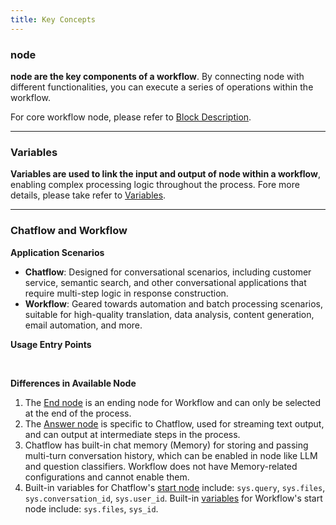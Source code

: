 ```yaml
---
title: Key Concepts
---
```



### node

**node are the key components of a workflow**. By connecting node with different functionalities, you can execute a series of operations within the workflow.

For core workflow node, please refer to [Block Description](/en/guides/workflow/node).

***

### Variables

**Variables are used to link the input and output of node within a workflow**, enabling complex processing logic throughout the process. Fore more details, please take refer to [Variables](/en/guides/workflow/variables).

***

### Chatflow and Workflow

**Application Scenarios**

* **Chatflow**: Designed for conversational scenarios, including customer service, semantic search, and other conversational applications that require multi-step logic in response construction.
* **Workflow**: Geared towards automation and batch processing scenarios, suitable for high-quality translation, data analysis, content generation, email automation, and more.

**Usage Entry Points**

<div class="image-side-by-side">
  <img
src="https://assets-docs.dify.ai/2024/12/befca8ff01ac5dccf4d32bcab08b8a11.png"
className="mx-auto"
alt=""
/>
  <img
src="https://assets-docs.dify.ai/2024/12/56521297208916676acaf1c59e968e41.png"
className="mx-auto"
alt=""
/>
</div>

**Differences in Available Node**

1. The [End node](/en/guides/workflow/node/end) is an ending node for Workflow and can only be selected at the end of the process.
2. The [Answer node](/en/guides/workflow/node/answer) is specific to Chatflow, used for streaming text output, and can output at intermediate steps in the process.
3. Chatflow has built-in chat memory (Memory) for storing and passing multi-turn conversation history, which can be enabled in node like LLM and question classifiers. Workflow does not have Memory-related configurations and cannot enable them.
4. Built-in variables for Chatflow's [start node](/en/guides/workflow/node/start) include: `sys.query`, `sys.files`, `sys.conversation_id`, `sys.user_id`. Built-in [variables](/en/guides/workflow/variables) for Workflow's start node include: `sys.files`, `sys_id`.

